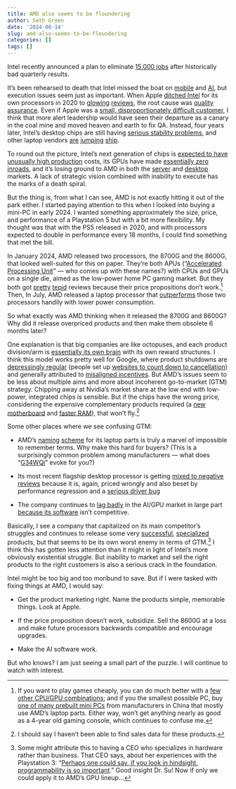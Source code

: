 ```yaml
---
title: AMD also seems to be floundering
author: Seth Green
date: '2024-08-14'
slug: amd-also-seems-to-be-floundering
categories: []
tags: []
---
```


Intel recently announced a plan to eliminate [15,000 jobs](https://www.extremetech.com/computing/intels-day-of-reckoning-arrives-15000-jobs-will-be-eliminated) after historically bad quarterly results.

It's been rehearsed to death that Intel missed the boat on [mobile](https://techcrunch.com/2016/05/17/how-intel-missed-the-iphone-revolution/) and [AI](https://fortune.com/2024/08/07/intel-ai-openai-chips-investment/), but execution issues seem just as important. When Apple [ditched Intel](https://www.anandtech.com/show/16226/apple-silicon-m1-a14-deep-dive) for its own processors in 2020 to [glowing](https://www.anandtech.com/print/17024/apple-m1-max-performance-review) [reviews](https://www.tomshardware.com/reviews/macbook-pro-m1-13-inch-2020), the root cause was [quality assurance](https://www.techpowerup.com/269024/bad-intel-quality-assurance-responsible-for-apple-intel-split). Even if Apple was a [small, disproportionately difficult customer](https://www.marketwatch.com/story/in-this-case-losing-apple-as-a-customer-would-be-good-news-2020-06-15), I think that more alert leadership would have seen their departure as a canary in the coal mine and moved heaven and earth to fix QA. Instead, four years later, Intel's desktop chips are still having [serious stability problems](https://www.tomshardware.com/pc-components/cpus/intel-announces-an-extra-two-years-of-warranty-for-its-chips-amid-crashing-and-instability-issues-longer-warranty-applies-to-13th-and-14th-gen-core-processors), and other laptop vendors [are](https://www.tomshardware.com/laptops/ultrabooks-ultraportables/microsoft-surface-pro-2024-review) [jumping](https://www.tomsguide.com/computing/laptops/asus-vivobook-s-15-snapdragon-x-elite-review) [ship](https://www.pcworld.com/article/2415368/dell-inspiron-14-plus-7441-review-another-copilot-pc.html).

To round out the picture, Intel's next generation of chips is [expected to have unusually high production](https://www.tomshardware.com/pc-components/cpus/intel-lunar-lake-is-almost-entirely-outsourced-as-panther-lake-and-clearwater-forest-get-powered-on) costs, its GPUs have made [essentially zero inroads](https://www.pcgamesn.com/intel/gpu-market-share), and it's losing ground to AMD in both the [server](https://www.tomshardware.com/pc-components/cpus/amd-records-its-highest-server-market-share-in-decades-but-intel-fights-back-in-client-pcs) and [desktop](https://www.tomshardware.com/pc-components/cpus/amd-takes-cpu-market-share-from-intel-in-desktops-and-servers-but-intel-fights-back-in-laptops) markets. A lack of strategic vision combined with inability to execute has the marks of a death spiral.

But the thing is, from what I can see, AMD is not exactly hitting it out of the park either. I started paying attention to this when I looked into buying a mini-PC in early 2024. I wanted something approximately the size, price, and performance of a Playstation 5 but with a bit more flexibility. My thought was that with the PS5 released in 2020, and with processors expected to double in performance every 18 months, I could find something that met the bill.

In January 2024, AMD released two processors, the 8700G and the 8600G, that looked well-suited for this on paper. They're both APUs ("[Accelerated Processing Unit](https://en.wikipedia.org/wiki/AMD_APU)" — who comes up with these names?) with CPUs and GPUs on a single die, aimed as the low-power home PC gaming market. But they both got [pretty](https://www.techspot.com/review/2796-amd-ryzen-8700g/) [tepid](https://www.tomshardware.com/pc-components/cpus/amd-ryzen-5-8600g-cpu-review) reviews because their price propositions don't work.[^1] Then, In July, AMD released a laptop processor that [outperforms](https://www.anandtech.com/show/21485/the-amd-ryzen-ai-hx-370-review/9) those two processors handily with lower power consumption.

[^1]: If you want to play games cheaply, you can do much better with a [few other CPU/GPU combinations](https://www.tomshardware.com/pc-components/cpus/amd-ryzen-7-8700g-cpu-review); and if you the smallest possible PC, buy [one of many prebuilt mini PCs](https://minipcs.org/) from manufacturers in China that mostly use AMD's laptop parts. Either way, won't get anything nearly as good as a 4-year old gaming console, which continues to confuse me.

So what exactly was AMD thinking when it released the 8700G and 8600G? Why did it release overpriced products and then make them obsolete 6 months later?

One explanation is that big companies are like octopuses, and each product division/arm is [essentially its own brain](https://www.scientificamerican.com/article/the-mind-of-an-octopus/) with its own reward structures. I think this model works pretty well for Google, where product shutdowns are [depressingly regular](https://gcemetery.co/google-product-lifespan/) (people set up [websites to count down to cancellation](https://news.ycombinator.com/item?id=21596003)) and generally attributed to [misaligned incentives](https://www.warp.dev/blog/problems-with-promotion-oriented-cultures). But AMD's issues seem to be less about multiple aims and more about incoherent go-to-market (GTM) strategy. Chipping away at Nvidia's market share at the low end with low-power, integrated chips is sensible. But if the chips have the wrong price, considering the expensive complementary products required (a [new motherboard](https://www.tomshardware.com/news/why-amds-ryzen-7000-and-motherboards-cost-so-damn-much) and [faster RAM](https://www.digitaltrends.com/computing/ddr5-price-increase-hbm/)), that won't fly.[^2]

[^2]: I should say I haven't been able to find sales data for these products.

Some other places where we see confusing GTM:

-   AMD's [naming](https://imgur.com/2ab20Zc) [scheme](https://www.reddit.com/r/laptops/comments/yh89xo/what_does_the_letter_x_g_u_h_hs_mean_on_a_ryzen/) for its laptop parts is truly a marvel of impossible to remember terms. Why make this hard for buyers? (This is a surprisingly common problem among manufacturers — what does "[G34WQi](https://www.tomshardware.com/monitors/gaming-monitors/xiaomi-g34wqi-34-inch-180-hz-gaming-monitor-review)" evoke for you?)

-   Its most recent flagship desktop processor is getting [mixed to negative reviews](https://www.extremetech.com/computing/flagship-amd-zen-5-ryzen-9-9950x-cpu-reviews-are-a-mixed-bag) because it is, again, priced wrongly and also beset by performance regression and a [serious driver bug](https://www.tomshardware.com/pc-components/cpus/amd-ryzen-9-9950x-cpu-review/5)

-   The company continues to [lag badly](https://www.techradar.com/computing/gpu/nvidia-now-owns-88-of-the-gpu-market-but-that-might-not-be-a-bad-thing-yet) in the AI/GPU market in large part [because its software](https://news.ycombinator.com/item?id=39344815) isn't competitive.

Basically, I see a company that capitalized on its main competitor's struggles and continues to release some very [successful](https://www.anandtech.com/show/16217/the-xbox-series-x-review-ushering-in-next-gen/2), [specialized](https://www.tomsguide.com/news/ps5-pro) products, but that seems to be its own worst enemy in terms of GTM.[^3] I think this has gotten less attention than it might in light of Intel's more obviously existential struggle. But inability to market and sell the right products to the right customers is also a serious crack in the foundation.

[^3]: Some might attribute this to having a CEO who specializes in hardware rather than business. That CEO says, about her experiences with the Playstation 3: "[Perhaps one could say, if you look in hindsight, programmability is so important](https://stratechery.com/2024/an-interview-with-amd-ceo-lisa-su-about-solving-hard-problems/)." Good insight Dr. Su! Now if only we could apply it to AMD's GPU lineup...

Intel might be too big and too moribund to save. But if I were tasked with fixing things at AMD, I would say:

-   Get the product marketing right. Name the products simple, memorable things. Look at Apple.

-   If the price proposition doesn't work, subsidize. Sell the 8600G at a loss and make future processors backwards compatible and encourage upgrades.

-   Make the AI software work.

But who knows? I am just seeing a small part of the puzzle. I will continue to watch with interest.

